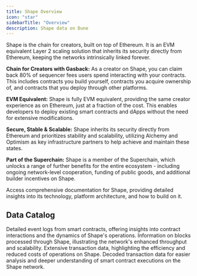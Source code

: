 ```yaml
---
title: Shape Overview
icon: "star"
sidebarTitle: "Overview"
description: Shape data on Dune
---
```


Shape is the chain for creators, built on top of Ethereum. It is an EVM equivalent Layer 2 scaling solution that inherits its security directly from Ethereum, keeping the networks intrinsically linked forever.

**Chain for Creators with Gasback:**
As a creator on Shape, you can claim back 80% of sequencer fees users spend interacting with your contracts. This includes contracts you build yourself, contracts you acquire ownership of, and contracts that you deploy through other platforms.

**EVM Equivalent:**
Shape is fully EVM equivalent, providing the same creator experience as on Ethereum, just at a fraction of the cost. This enables developers to deploy existing smart contracts and dApps without the need for extensive modifications.

**Secure, Stable & Scalable:**
Shape inherits its security directly from Ethereum and prioritizes stability and scalability, utilizing Alchemy and Optimism as key infrastructure partners to help achieve and maintain these states.

**Part of the Superchain:**
Shape is a member of the Superchain, which unlocks a range of further benefits for the entire ecosystem - including ongoing network-level cooperation, funding of public goods, and additional builder incentives on Shape.

<CardGroup cols={1}>
  <Card title="Shape documentation" icon="link" href="https://docs.shape.network/documentation/introduction">
    Access comprehensive documentation for Shape, providing detailed insights into its technology, platform architecture, and how to build on it.
  </Card>
</CardGroup>

## Data Catalog

<CardGroup cols={2}>
  <Card title="Logs" icon="bolt" href="./raw/logs">
    Detailed event logs from smart contracts, offering insights into contract interactions and the dynamics of Shape's operations.
  </Card>
  <Card title="Blocks" icon="cubes" href="./raw/blocks">
    Information on blocks processed through Shape, illustrating the network's enhanced throughput and scalability.
  </Card>
  <Card title="Transactions" icon="message-arrow-up" href="./raw/transactions">
    Extensive transaction data, highlighting the efficiency and reduced costs of operations on Shape.
  </Card>
  <Card title="Decoded" icon="file" href="./decoded/overview">
    Decoded transaction data for easier analysis and deeper understanding of smart contract executions on the Shape network.
  </Card>
</CardGroup>
